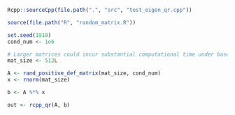 ```r
Rcpp::sourceCpp(file.path(".", "src", "test_eigen_qr.cpp"))
```

```r
source(file.path("R", "random_matrix.R"))
```

```r
set.seed(1918)
cond_num <- 1e6

# Larger matrices could incur substantial computational time under base R BLAS
mat_size <- 512L 

A <- rand_positive_def_matrix(mat_size, cond_num)
x <- rnorm(mat_size)

```

```r
b <- A %*% x
```


```r
out <- rcpp_qr(A, b)
```

```r

```
